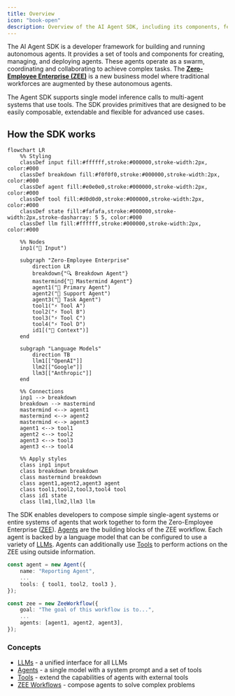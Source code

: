 ```yaml
---
title: Overview
icon: "book-open"
description: Overview of the AI Agent SDK, including its components, features, and how to get started with the Zero-Employee Enterprise (ZEE).
---
```


The AI Agent SDK is a developer framework for building and running autonomous agents. It provides a set of tools and components for creating, managing, and deploying agents. These agents operate as a swarm, coordinating and collaborating to achieve complex tasks. The **[Zero-Employee Enterprise (ZEE)](/concepts/zee-workflows)** is a new business model where traditional workforces are augmented by these autonomous agents.

The Agent SDK supports single model inference calls to multi-agent systems that use tools. The SDK provides primitives that are designed to be easily composable, extendable and flexible for advanced use cases.

## How the SDK works

```mermaid
flowchart LR
    %% Styling
    classDef input fill:#ffffff,stroke:#000000,stroke-width:2px, color:#000
    classDef breakdown fill:#f0f0f0,stroke:#000000,stroke-width:2px, color:#000
    classDef agent fill:#e0e0e0,stroke:#000000,stroke-width:2px, color:#000
    classDef tool fill:#d0d0d0,stroke:#000000,stroke-width:2px, color:#000
    classDef state fill:#fafafa,stroke:#000000,stroke-width:2px,stroke-dasharray: 5 5, color:#000
    classDef llm fill:#ffffff,stroke:#000000,stroke-width:2px, color:#000

    %% Nodes
    inp1("🔄 Input")

    subgraph "Zero-Employee Enterprise"
        direction LR
        breakdown{"🔍 Breakdown Agent"}
        mastermind{"🧠 Mastermind Agent"}
        agent1("🤖 Primary Agent")
        agent2("🤖 Support Agent")
        agent3("🤖 Task Agent")
        tool1("⚡ Tool A")
        tool2("⚡ Tool B")
        tool3("⚡ Tool C")
        tool4("⚡ Tool D")
        id1[("💾 Context")]
    end

    subgraph "Language Models"
        direction TB
        llm1[["OpenAI"]]
        llm2[["Google"]]
        llm3[["Anthropic"]]
    end

    %% Connections
    inp1 --> breakdown
    breakdown --> mastermind
    mastermind <--> agent1
    mastermind <--> agent2
    mastermind <--> agent3
    agent1 <--> tool1
    agent2 <--> tool2
    agent3 <--> tool3
    agent3 <--> tool4

    %% Apply styles
    class inp1 input
    class breakdown breakdown
    class mastermind breakdown
    class agent1,agent2,agent3 agent
    class tool1,tool2,tool3,tool4 tool
    class id1 state
    class llm1,llm2,llm3 llm
```

The SDK enables developers to compose simple single-agent systems or entire systems of agents that work together to form the Zero-Employee Enterprise ([ZEE](/concepts/zee-workflows)). [Agents](/concepts/agents) are the building blocks of the ZEE workflow. Each agent is backed by a language model that can be configured to use a variety of [LLMs](/concepts/llms). Agents can additionally use [Tools](/concepts/tools) to perform actions on the ZEE using outside information.

```typescript
const agent = new Agent({
    name: "Reporting Agent",
    ...
    tools: { tool1, tool2, tool3 },
});

const zee = new ZeeWorkflow({
    goal: "The goal of this workflow is to...",
    ...
    agents: [agent1, agent2, agent3],
});
```

### Concepts

- [LLMs](/concepts/llms) - a unified interface for all LLMs
- [Agents](/concepts/agents) - a single model with a system prompt and a set of tools
- [Tools](/concepts/tools) - extend the capabilities of agents with external tools
- [ZEE Workflows](/concepts/zee-workflows) - compose agents to solve complex problems
